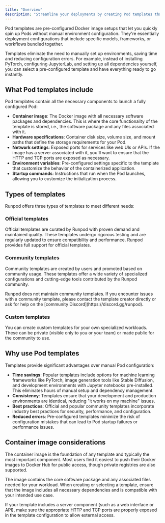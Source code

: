 ```yaml
---
title: "Overview"
description: "Streamline your deployments by creating Pod templates that bundle container images with hardware specs and network settings."
---
```


Pod templates are pre-configured Docker image setups that let you quickly spin up Pods without manual environment configuration. They're essentially deployment configurations that include specific models, frameworks, or workflows bundled together.

Templates eliminate the need to manually set up environments, saving time and reducing configuration errors. For example, instead of installing PyTorch, configuring JupyterLab, and setting up all dependencies yourself, you can select a pre-configured template and have everything ready to go instantly.

## What Pod templates include

Pod templates contain all the necessary components to launch a fully configured Pod:

- **Container image**: The Docker image with all necessary software packages and dependencies. This is where the core functionality of the template is stored, i.e., the software package and any files associated with it.
- **Hardware specifications**: Container disk size, volume size, and mount paths that define the storage requirements for your Pod.
- **Network settings**: Exposed ports for services like web UIs or APIs. If the image has a server associated with it, you'll want to ensure that the HTTP and TCP ports are exposed as necessary.
- **Environment variables**: Pre-configured settings specific to the template that customize the behavior of the containerized application.
- **Startup commands**: Instructions that run when the Pod launches, allowing you to customize the initialization process.

## Types of templates

Runpod offers three types of templates to meet different needs:

### Official templates

Official templates are curated by Runpod with proven demand and maintained quality. These templates undergo rigorous testing and are regularly updated to ensure compatibility and performance. Runpod provides full support for official templates.

### Community templates

Community templates are created by users and promoted based on community usage. These templates offer a wide variety of specialized configurations and cutting-edge tools contributed by the Runpod community.

<Warning>
Runpod does not maintain community templates. If you encounter issues with a community template, please contact the template creator directly or ask for help on the [community Discord](https://discord.gg/runpod).
</Warning>

### Custom templates

You can create custom templates for your own specialized workloads. These can be private (visible only to you or your team) or made public for the community to use.

## Why use Pod templates

Templates provide significant advantages over manual Pod configuration:

- **Time savings**: Popular templates include options for machine learning frameworks like PyTorch, image generation tools like Stable Diffusion, and development environments with Jupyter notebooks pre-installed. This eliminates hours of manual setup and dependency management.
- **Consistency**: Templates ensure that your development and production environments are identical, reducing "it works on my machine" issues.
- **Best practices**: Official and popular community templates incorporate industry best practices for security, performance, and configuration.
- **Reduced errors**: Pre-configured templates minimize the risk of configuration mistakes that can lead to Pod startup failures or performance issues.

## Container image considerations

The container image is the foundation of any template and typically the most important component. Most users find it easiest to push their Docker images to Docker Hub for public access, though private registries are also supported.

The image contains the core software package and any associated files needed for your workload. When creating or selecting a template, ensure that the image includes all necessary dependencies and is compatible with your intended use case.

If your template includes a server component (such as a web interface or API), make sure the appropriate HTTP and TCP ports are properly exposed in the template configuration to allow external access.
